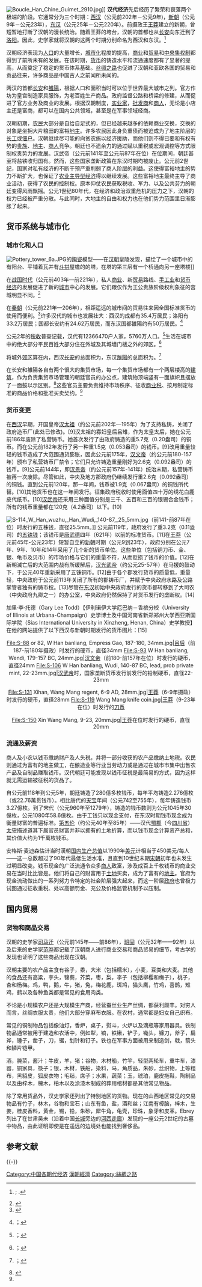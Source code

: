 [[File:Boucle_Han_Chine_Guimet_2910.jpg|thumb]]]]
'''汉代经济'''先后经历了繁荣和衰落两个极端的阶段。它通常分为三个时期：[[西汉|西汉]]（公元前202年－公元9年)，[[新朝|新朝]]（公元9年－公元23年），[[东汉|东汉]]（公元25年－公元220年）。前摄政王[[王莽|王莽]]建立的新朝，曾短暂地打断了汉朝的漫长统治。随着王莽的垮台，汉朝的首都也从[[长安|长安]]向东迁到了[[洛阳|洛阳]]。因此，史学家就将汉朝的这两个时期分别命名为西汉和东汉。<ref>{{Harvnb|Hinsch|2002|pp=24–25}}; {{Harvnb|Cullen|2006|p=1}}.</ref>

汉朝经济表现为[[人口|人口]]的大量增长，[[城市化|城市化]]程度的提高，[[商业|商业]]和[[贸易|贸易]]和[[中央集权制|中央集权制]]都得到了前所未有的发展。在该时期，[[货币|货币]]的铸造水平和流通速度都有了显著的提高，从而奠定了稳定的货币体系基础。[[丝绸之路|丝绸之路]]也促进了汉朝和亚欧各国的贸易和贡品往来，许多商品是中国古人之前闻所未闻的。

两汉的首都[[长安|长安]]和[[雒陽|雒陽]]，根据人口和面积当时可以位于世界最大城市之列。官方作坊为皇宫制造家具服饰，为老百姓生产商品。政府监督公路和桥梁的修建，从而促进了官方业务及商业的发展。根据汉朝制度，[[实业家|实业家]]，[[批发商|批发商]]和[[商人|商人]]，无论是小店主还是富商，都可以在国内公共领域，甚至是在军事领域经商。

汉朝初期，[[农民|农民]]大部分是自给自足式的，但已经越来越多的依赖商业交换，交换的对象是坐拥大片粮田的富裕[[土地主|地主]]。许多农民因此身负重债而被迫成为了地主阶层的[[长工|长工]]或[[佃户|佃户]]。汉朝继续尽可能的向贫农施以经济援助，而他们则不得已要和有权有势的[[贵族|贵族]]、[[土地主|地主]]、[[商人|商人]]竞争。朝廷也不遗余力的通过赋以重税或宏观调控等方式限制权贵势力的发展。汉武帝（公元前141年至公元前87年在位）在位期间，朝廷甚至将盐铁收归国有。然而，这些国家垄断政策在东汉时期均被废止。公元前2世纪，国家对私有经济的不断干预严重削弱了商人阶层的利益。这使得富裕地主的势力不断扩大，也保证了[[农业主导型经济|农业主导型经济]]得以继续发展。这些富裕地主最终主导了商业活动，获得了农民的控制权。原本仰仗农民获取税收、军力、以及公共劳力的朝廷变得风雨飘摇。公元1世纪80年代，在经济和政治双重危机的压力之下，汉朝的权力已经被严重分散。与此同时，大地主的自由和权力也在他们势力范围里日渐膨胀了起来。

== 货币系统与城市化 ==
=== 城市化和人口 ===
{{see|漢朝社會文化|漢朝科技}}

[[File:Pottery_tower_6a.JPG|thumb]]的[[陶瓷器|陶瓷]]模型——在[[汉朝|汉朝]]皇陵发现，描绘了一个城市中的有阳台、平铺着瓦并有[[斗拱|斗拱]]屋檐的的塔，在塔的第三层有一个桥通向另一座塔楼]]

在[[战国时代|战国时代]]（公元前403年—前221年），私人[[商业|商业]]、新[[贸易|贸易]]路线、[[手工业|手工业]]和[[货币经济|货币经济]]的发展促进了新的[[城市|城市]]中心的发展。它们跟仅作为王公贵族阶级权利象征的宫城明显不同。<ref name="nishijima 1986 574">{{Harvnb|Nishijima|1986|p=574}}</ref>

在[[秦朝|秦朝]]（公元前221年—206年），相距遥远的城市间的贸易往来因全国标准货币的使用而便利。<ref name="hinsch 2002 28">{{Harvnb|Hinsch|2002|p=28}}</ref>许多汉代的城市也发展壮大：西汉的成都有35.4万居民；洛阳有33.2万居民；国都长安约有24.62万居民，而东汉国都雒陽约有50万居民。<ref>{{Harvnb|Nishijima|1986|pp=574–575}}；{{Harvnb|Stearns|Langer|2001|p=51}}</ref>

公元2年的[[税收|税收]]普查记载，汉代有12366470户人家，5760万人口。<ref>{{Harvnb|Schinz|1996|p=136}}；{{Harvnb|Nishijima|1986|pp=595–596}}</ref>生活在城市中的绝大部分平民百姓大部分住在外城及其城墙门楼之外的郊区。<ref>{{Harvnb|Schinz|1996|p=140}}；{{Harvnb|Wang|1982|pp=1–4, & 30}}</ref>

将城外[[郊区|郊区]]算在内，西汉[[长安|长安]]的总面积为{{convert|36|sqkm|sqmi}}，东汉[[雒陽|雒陽]]的总面积为{{convert|24.5|sqkm|sqmi}}。<ref>{{Harvnb|Wang|1982|pp=1–4, 30}}；{{Harvnb|Hansen|2000|pp=135–136}}</ref> 

在长安和雒陽各自有两个很大的集贸市场，每一个集贸市场都有一个两层楼高的[[建筑|建筑]]，作为负责集贸市场管理的朝廷官员的办公点，建筑物顶端竖有一面旗帜且摆放了一面鼓以示区别。<ref name="nishijima 1986 575 576">{{Harvnb|Nishijima|1986|pp=575–576}}</ref>这些官员主要负责维持市场秩序、征收[[商业税|商业税]]、按月制定标准的商品价格和批准买卖契约。<ref name="nishijima 1986 575 576"/>

=== 货币变更 ===
{{see|汉朝历史|汉朝政府}}

在[[西汉|西汉]]早期，开国皇帝[[汉太祖|汉太祖]]（约公元前202年—195年）为了支持私铸，关闭了政府造币厂(此处已修改)。[9]汉太祖的寡妇皇后吕雉，作为太皇太后，她在公元前186年废除了私营铸币。她首次发行了由政府铸造的重5.7克（0.20盎司）的铜币。而在公元前182年发行了另一种重1.5克（0.053盎司）的钱币。[9]改用重量较轻的钱币造成了大范围通货膨胀，因此公元前175年，[[汉文帝|汉文帝]]（约公元前180-157年）颁布了私营铸币厂禁令；它们只允许铸造重量刚好为2.6克（0.092盎司）的钱币。[9]公元前144年，即[[汉景帝|汉景帝]]（约公元前157年-141年）统治末期，私营铸币被再一次废除。尽管如此，中央及地方郡政府仍继续发行重2.6克（0.092盎司）的铜钱。直到公元前120年，那一年间，钱币被1.9克（0.067盎司）的铜钱所代替。[10]其他货币也在这一年间发行。征集政府税收时使用面值四十万的绣花白鹿皮代纸币。[10][[汉武帝|汉武帝]]还采用三种面值分别是三千、五百和三百的银锡合金钱币；所有的钱币重量都在120克（4.2盎司）以下。[10]

[[File:S-114_W_Han_wuzhu,_Han_Wudi,_140-87,_25_5mm.jpg|left]]（前141-前87年在位）时发行的五株钱，直径25.5mm。]]
公元前119年，政府发行了重3.2克（0.11盎司）的[[五铢钱|五铢钱]]；该钱币是[[唐朝|唐]][[武德|武德]]四年（621年）以前的标准货币。[11]在[[王莽|王莽]]（公元前45年-公元23年）短暂自立的[[新朝|新朝]]时期（公元9到23年），政府分别在公元7年、9年、10年和14年采用了几个新的货币单位。这些单位（包括铜刀币、金、银、龟币及贝币）的市场价格与它们的重量不符，从而贬损了钱币的价值。[12]在新朝滅亡后的大范围内战有所缓解后，[[汉光武帝|汉光武帝]]（约公元25-57年）在马援的鼓动下，于公元40年重新采用了五铢铜币。[12]由于各个郡发行货币的质量低，重量轻，中央政府于公元前113年关闭了所有的郡铸币厂，并赋予中央政府水路及公路掌管者独有的铸币权。[13]尽管在[[东汉|东汉]]初始中央政府发行的货币都转移到了大司农（中央政府九卿之一）的办公室，中央政府仍然保持了对货币发行的垄断权。[14]

加里·李·托德（Gary Lee Todd）【伊利诺伊大学厄巴纳－香槟分校（University of Illinois at Urbana-Champaign）史学博士及中国河南省新郑郑州大学西亚斯国际学院（Sias International University in Xinzheng, Henan, China）史学教授】在他的网站提供了以下西汉与新朝时期发行的货币图片：[15]
<center><gallery>
File:S-88 or 82, W Han banliang, Empress Gao, 187-180, 34mm.jpg|[[吕后|吕后]]（前187-前180年摄政）时发行的硬币，直径34mm
File:S-93 W Han banliang, Wendi, 179-157 BC, 24mm.jpg|[[汉文帝|汉文帝]]（前180-前157年在位）时发行的硬币，直径24mm
File:S-106 W Han banliang, Wudi, 140-87 BC, lead, prob private mint, 22-23mm.jpg|[[汉武帝|汉武帝]]时，国家垄断货币发行前发行的铅制硬币，直径22-23mm

File:S-131 Xihan, Wang Mang regent, 6-9 AD, 28mm.jpg|[[王莽|王莽]]（6-9年摄政）时发行的硬币，直径28mm
File:S-119 Wang Mang knife coin.jpg|[[王莽|王莽]]（9-23年在位）时发行的[[刀币|刀币]]

File:S-150 Xin Wang Mang, 9-23, 20mm.jpg|[[王莽|王莽]]在位时发行的硬币，直径20mm
</gallery></center>

=== 流通及薪资 ===
商人及小农以钱币缴纳财产及人头税，并将一部分收获的农产品缴纳土地税。农民则通过为富有的地主做工，在酿造业等行业当劳动力或是通过在城市市集中出售农产品及自制品赚取钱币。汉代朝廷可能发现以钱币征税是最简易的方式，因为这样就无需运输被征税的货品了。

自公元前118年到公元5年，朝廷铸造了280億多枚钱币，每年平均铸造2.276億枚（或22.76萬贯钱币）。相比唐代的[[天宝_(唐朝)|天宝]]年间（公元742至755年），每年铸造钱币3.27億枚。到了宋代（公元960年至1279年），铸造的钱币数则为公元1045年30億枚，公元1080年58.6億枚。由于工钱只以现金支付，在东汉时期钱币现金成为衡量财富的普遍标准。[[第五伦|第五伦]]（约公元40年至85年）——汉代[[蜀郡|蜀郡]]（今[[四川省|四川省]]）[[太守|太守]]描述道其下属官员财富并非以拥有的土地折算，而以钱币现金计算资产总和，其价值大约为1千萬枚钱币。

安格斯·麦迪森估计当时漢朝[[国内生产总值|国内生产总值]]以1990年[[美元|美元]]计相当于450美元/每人——这一总数超过了90年代最低生活水准，且直到10世纪末期[[宋朝|宋朝]]初年也未发生过明显改变。钱币现金的广泛流通令众多[[商人|商人]]致富，涉及成百上千枚钱币的商业交易在当时比比皆是。他们将自己的财富用于[[领土|土地]]买卖，成为了富有的[[土地主|地主]]。官府为现金流动做出的一系列努力令特定的社会阶层强大起来，而这一阶层[[政府|政府]]也曾极力试图通过征收重税、处以高额罚金、充公及价格监管机制予以压制。

==国内贸易==

=== 货物和商品交易 ===

汉朝的史学家[[司马迁|司马迁]]（公元前145年——前86年），[[班固|班固]]（公元32年——92年）以及后来的史学家[[范晔_(刘宋)|范晔]]都记载了汉朝商人进行商业交易和商品贸易的细节，考古学的发现也证明了这些商品出现在汉朝。

汉朝主要的农产品主食有谷子，黍，大米（包括糯米），小麦，豆类和大麦。其他的食品还有高粱，芋头，锦葵，芥菜，枣，梨，李子（包括柳樱和梅子），桃子，杏和杨梅。鸡，鸭，鹅，牛，猪，兔，梅花鹿，斑鸠，猫头鹰，竹鸡，喜鹊，雉鸡，鹤以及各种鱼类都是常见的食用肉类。

不论是小规模农户还是大规模生产商，经营蚕丝业生产丝绸，都获利颇丰。对穷人而言，丝绸衣服太贵，他们大部分穿麻布衣服。在农村，通常都是妇女自己织布。

常见的铜制物品包括像油灯，香炉，桌子，熨斗，火炉以及滴瓶等家用器具。铁制物品通常被用于建造和农活中，例如犁，镐，铁锹，铲子，锄头，镰刀，斧子，扁斧，锤子，凿子，刀，锯，划针和钉子。铁也在军事方面被用来制造剑，戟，箭头和鳞片铠甲。

酒，腌菜，酱汁；牛皮，羊，猪；谷物，木材船，竹竿，轻型两轮车，重牛车，漆器，铜家具，筷子；银，木材，铁船，染料，马，角质品，朱砂，丝织物，上等粗布，黑貂皮，狐皮衣物；毛毡，席子；水果，蔬菜；玉，琥珀，鹿皮拖鞋，陶制品以及由梓木，槐木，柏木以及涂漆木制成的葬用棺材都是其他常见物品。

除了常用货品外，汉史学家还列出了特别地区的货物。现在的山西地区常见的交易物品有竹子，林木，谷物和宝石；山东有鱼，盐，酒和丝；江南有樟脑，梓木，生姜，桂皮香料，黄金，锡，铅，朱砂，犀牛角，龟壳，珍珠，象牙和皮革。Ebrey列出了在甘肃吴未（沿着中国[[长城|长城]]旁边的[[河西走廊|河西走廊]]）发现的一座公元2世纪的古墓中物品，由此证明即使是在遥远的边境处也能找到奢侈品。

== 参考文献 ==
{{Reflist|30em}}

{{-}}
{{中国经济史}}
{{秦漢貨幣}}
[[Category:中国各朝代经济|Category:中国各朝代经济]]
[[Category:漢朝經濟|]]
[[Category:絲綢之路|Category:絲綢之路]]